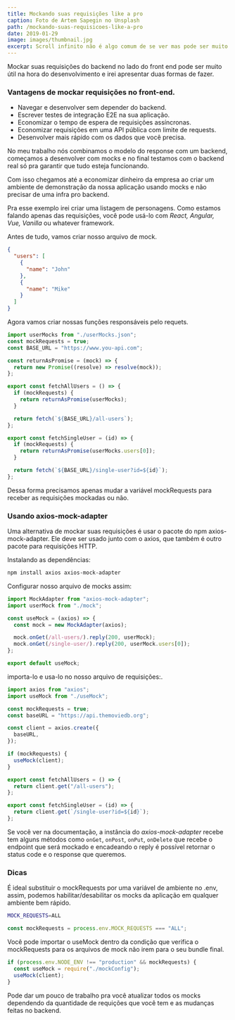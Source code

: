 ```yaml
---
title: Mockando suas requisições like a pro
caption: Foto de Artem Sapegin no Unsplash
path: /mockando-suas-requisicoes-like-a-pro
date: 2019-01-29
image: images/thumbnail.jpg
excerpt: Scroll infinito não é algo comum de se ver mas pode ser muito útil e prático na hora de exibir uma lista sem ter que usar uma paginação e precisar de uma maior interação do usuário. Eu já precisei fazer em um projeto há um tempo e utilizei essa lib que funcionou muito bem, porém, […]
---
```


Mockar suas requisições do backend no lado do front end pode ser muito útil na hora do desenvolvimento e irei apresentar duas formas de fazer.

### Vantagens de mockar requisições no front-end.

- Navegar e desenvolver sem depender do backend.
- Escrever testes de integração E2E na sua aplicação.
- Economizar o tempo de espera de requisições assíncronas.
- Economizar requisições em uma API pública com limite de requests.
- Desenvolver mais rápido com os dados que você precisa.

No meu trabalho nós combinamos o modelo do response com um backend, começamos a desenvolver com mocks e no final testamos com o backend real só pra garantir que tudo esteja funcionando.

Com isso chegamos até a economizar dinheiro da empresa ao criar um ambiente de demonstração da nossa aplicação usando mocks e não precisar de uma infra pro backend.

Pra esse exemplo irei criar uma listagem de personagens. Como estamos falando apenas das requisições, você pode usá-lo com _React, Angular, Vue, Vanilla_ ou whatever framework.

Antes de tudo, vamos criar nosso arquivo de mock.

```json
{
  "users": [
    {
      "name": "John"
    },
    {
      "name": "Mike"
    }
  ]
}
```

Agora vamos criar nossas funções responsáveis pelo requets.

```javascript
import userMocks from "./userMocks.json";
const mockRequests = true;
const BASE_URL = "https://www.you-api.com";

const returnAsPromise = (mock) => {
  return new Promise((resolve) => resolve(mock));
};

export const fetchAllUsers = () => {
  if (mockRequests) {
    return returnAsPromise(userMocks);
  }

  return fetch(`${BASE_URL}/all-users`);
};

export const fetchSingleUser = (id) => {
  if (mockRequests) {
    return returnAsPromise(userMocks.users[0]);
  }

  return fetch(`${BASE_URL}/single-user?id=${id}`);
};
```

Dessa forma precisamos apenas mudar a variável mockRequests para receber as requisições mockadas ou não.

### Usando axios-mock-adapter

Uma alternativa de mockar suas requisições é usar o pacote do npm axios-mock-adapter. Ele deve ser usado junto com o axios, que também é outro pacote para requisições HTTP.

Instalando as dependências:

```bash
npm install axios axios-mock-adapter
```

Configurar nosso arquivo de mocks assim:

```javascript
import MockAdapter from "axios-mock-adapter";
import userMock from "./mock";

const useMock = (axios) => {
  const mock = new MockAdapter(axios);

  mock.onGet(/all-users/).reply(200, userMock);
  mock.onGet(/single-user/).reply(200, userMock.users[0]);
};

export default useMock;
```

importa-lo e usa-lo no nosso arquivo de requisições:.

```javascript
import axios from "axios";
import useMock from "./useMock";

const mockRequests = true;
const baseURL = "https://api.themoviedb.org";

const client = axios.create({
  baseURL,
});

if (mockRequests) {
  useMock(client);
}

export const fetchAllUsers = () => {
  return client.get("/all-users");
};

export const fetchSingleUser = (id) => {
  return client.get(`/single-user?id=${id}`);
};
```

Se você ver na documentação, a instância do _axios-mock-adapter_ recebe tem alguns métodos como `onGet`, `onPost`, `onPut`, `onDelete` que recebe o endpoint que será mockado e encadeando o reply é possível retornar o status code e o response que queremos.

### Dicas

É ideal substituir o mockRequests por uma variável de ambiente no .env, assim, podemos habilitar/desabilitar os mocks da aplicação em qualquer ambiente bem rápido.

```bash
MOCK_REQUESTS=ALL
```

```javascript
const mockRequests = process.env.MOCK_REQUESTS === "ALL";
```

Você pode importar o useMock dentro da condição que verifica o mockRequests para os arquivos de mock não irem para o seu bundle final.

```javascript
if (process.env.NODE_ENV !== "production" && mockRequests) {
  const useMock = require("./mockConfig");
  useMock(client);
}
```

Pode dar um pouco de trabalho pra você atualizar todos os mocks dependendo da quantidade de requições que você tem e as mudanças feitas no backend.
